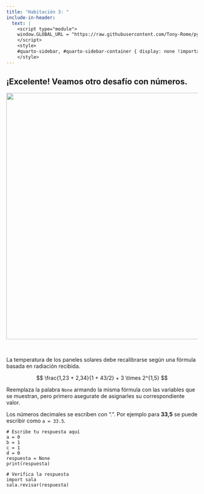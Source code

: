 ```yaml
---
title: "Habitación 3: "
include-in-header:
  text: |
    <script type="module">
    window.GLOBAL_URL = "https://raw.githubusercontent.com/Tony-Rome/pyscape/refs/heads/feature/estacion-espacial/quarto/rooms/sala_03.py";
    </script>
    <style>
    #quarto-sidebar, #quarto-sidebar-container { display: none !important; }
    </style>
---
```


<h2>
¡Excelente! Veamos otro desafío con números.
</h2>

<center>
<img src="./sala_03.png" width="650">
</center>

<br/>

La temperatura de los paneles solares debe recalibrarse según una fórmula basada en radiación recibida.

$$
\frac{1,23 + 2,34}{1 + 43/2} + 3 \times 2^{1,5}
$$

<div class="alert alert-info">
Reemplaza la palabra `None` armando la misma fórmula con las variables que se muestran, pero primero asegurate de asignarles su correspondiente valor.
</div>

::: {.callout-tip title="Números decimales en código" collapse="true"}
Los números decimales se escriben con ".". Por ejemplo para **33,5** se puede escribir como `a = 33.5`.
:::

```pyodide-python
# Escribe tu respuesta aquí
a = 0
b = 1
c = 1
d = 0
respuesta = None
print(respuesta)

# Verifica la respuesta
import sala
sala.revisar(respuesta)
```